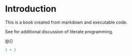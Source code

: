 # Introduction

This is a book created from markdown and executable code.

See for additional discussion of literate programming.

\@{}

```r
1 + 1
```
